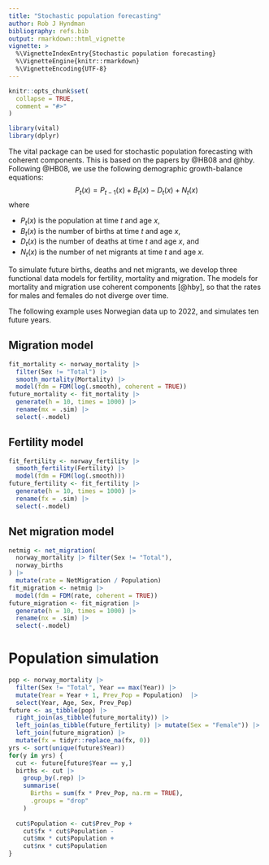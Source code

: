 ```yaml
---
title: "Stochastic population forecasting"
author: Rob J Hyndman
bibliography: refs.bib
output: rmarkdown::html_vignette
vignette: >
  %\VignetteIndexEntry{Stochastic population forecasting}
  %\VignetteEngine{knitr::rmarkdown}
  %\VignetteEncoding{UTF-8}
---
```


```r
knitr::opts_chunk$set(
  collapse = TRUE,
  comment = "#>"
)
```

```r
library(vital)
library(dplyr)
```

The vital package can be used for stochastic population forecasting with coherent components. This is based on the papers by @HB08 and @hby. Following @HB08, we use the following demographic growth-balance equations:
$$
P_t(x) = P_{t-1}(x) + B_t(x) - D_t(x) + N_t(x) 
$$
where

* $P_t(x)$ is the population at time $t$ and age $x$,
* $B_t(x)$ is the number of births at time $t$ and age $x$,
* $D_t(x)$ is the number of deaths at time $t$ and age $x$, and
* $N_t(x)$ is the number of net migrants at time $t$ and age $x$.

To simulate future births, deaths and net migrants, we develop three functional data models for fertility, mortality and migration. The models for mortality and migration use coherent components [@hby], so that the rates for males and females do not diverge over time. 

The following example uses Norwegian data up to 2022, and simulates ten future years. 

## Migration model

```r
fit_mortality <- norway_mortality |> 
  filter(Sex != "Total") |>
  smooth_mortality(Mortality) |>
  model(fdm = FDM(log(.smooth), coherent = TRUE))
future_mortality <- fit_mortality |>
  generate(h = 10, times = 1000) |>
  rename(mx = .sim) |>
  select(-.model)
```

## Fertility model

```r
fit_fertility <- norway_fertility |>
  smooth_fertility(Fertility) |>
  model(fdm = FDM(log(.smooth)))
future_fertility <- fit_fertility |>
  generate(h = 10, times = 1000) |>
  rename(fx = .sim) |>
  select(-.model)
```

## Net migration model

```r
netmig <- net_migration(
  norway_mortality |> filter(Sex != "Total"), 
  norway_births
) |>
  mutate(rate = NetMigration / Population) 
fit_migration <- netmig |>
  model(fdm = FDM(rate, coherent = TRUE))
future_migration <- fit_migration |>
  generate(h = 10, times = 1000) |>
  rename(nx = .sim) |>
  select(-.model)
```

# Population simulation

```r
pop <- norway_mortality |> 
  filter(Sex != "Total", Year == max(Year)) |>
  mutate(Year = Year + 1, Prev_Pop = Population)  |>
  select(Year, Age, Sex, Prev_Pop)
future <- as_tibble(pop) |>
  right_join(as_tibble(future_mortality)) |>
  left_join(as_tibble(future_fertility) |> mutate(Sex = "Female")) |>
  left_join(future_migration) |>
  mutate(fx = tidyr::replace_na(fx, 0))
yrs <- sort(unique(future$Year))
for(y in yrs) {
  cut <- future[future$Year == y,]
  births <- cut |>
    group_by(.rep) |> 
    summarise(
      Births = sum(fx * Prev_Pop, na.rm = TRUE),
      .groups = "drop"
    )
  
  cut$Population <- cut$Prev_Pop + 
    cut$fx * cut$Population - 
    cut$mx * cut$Population + 
    cut$nx * cut$Population
}
```
  
